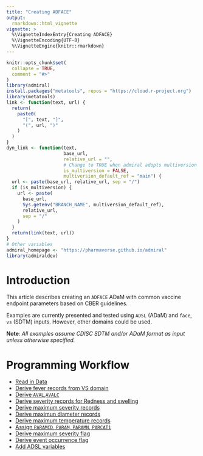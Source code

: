 ```yaml
---
title: "Creating ADFACE"
output: 
  rmarkdown::html_vignette
vignette: >
  %\VignetteIndexEntry{Creating ADFACE}
  %\VignetteEncoding{UTF-8}
  %\VignetteEngine{knitr::rmarkdown}
---
```


```r
knitr::opts_chunk$set(
  collapse = TRUE,
  comment = "#>"
)
library(admiral)
install.packages("metatools", repos = "https://cloud.r-project.org")
library(metatools)
link <- function(text, url) {
  return(
    paste0(
      "[", text, "]",
      "(", url, ")"
    )
  )
}
dyn_link <- function(text,
                     base_url,
                     relative_url = "",
                     # Change to TRUE when admiral adopts multiversion docs
                     is_multiversion = FALSE,
                     multiversion_default_ref = "main") {
  url <- paste(base_url, relative_url, sep = "/")
  if (is_multiversion) {
    url <- paste(
      base_url,
      Sys.getenv("BRANCH_NAME", multiversion_default_ref),
      relative_url,
      sep = "/"
    )
  }
  return(link(text, url))
}
# Other variables
admiral_homepage <- "https://pharmaverse.github.io/admiral"
library(admiraldev)
```

# Introduction

This article describes creating an `ADFACE` ADaM with common vaccine
endpoint parameters based on CBER guidelines.

Examples are currently presented and tested using `ADSL` (ADaM) and
`face`, `vs` (SDTM) inputs. However, other domains could be used. 

**Note**: *All examples assume CDISC SDTM and/or ADaM format as input
unless otherwise specified.*

# Programming Workflow

-   [Read in Data](#readdata)
-   [Derive fever records from VS domain](#input)
-   [Derive `AVAL`,`AVALC`](#aval)
-   [Derive severity records for Redness and swelling](#sev)
-   [Derive maximum severity records](#maxsev)
-   [Derive maximun diameter records](#maxdiam)
-   [Derive maximum temperature records](#maxtemp)
-   [Assign `PARAMCD`, `PARAM`, `PARAMN`, `PARCAT1`](#paramcd)
-   [Derive maximum severity flag](#maxflag)
-   [Derive event occurrence flag](#eventflag)
-   [Add ADSL variables](#adsl_vars)



